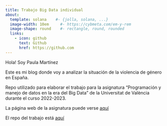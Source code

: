 ---
title: Trabajo Big Data individual 
about:
  template: solana    #- {jolla, solana, ...}
  image-width: 10em     #- https://cybmeta.com/em-y-rem
  image-shape: round    #- rectangle, round, rounded
  links:
    - icon: github
      text: Github
      href: https://github.com
---

Hola! Soy Paula Martínez

Este es mi blog donde voy a analizar la situación de la violencia de género en España.

Repo utilizado para elaborar el trabajo para la asignatura "Programación y manejo de datos en la era del Big Data" de la Universitat de València durante el curso 2022-2023. 

La página web de la asignatura puede verse [aquí](https://perezp44.github.io/intro-ds-22-23-web/) 

El repo del trabajo está [aquí](https://github.com/Paumars3)


